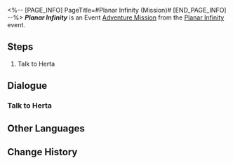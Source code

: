 <%-- [PAGE_INFO]
PageTitle=#Planar Infinity (Mission)#
[END_PAGE_INFO] --%>
{{Stub|Dialogue.}}
{{Mission Infobox
|id            = 8014161
|title         = Planar Infinity
|image         = <!--Mission Planar Infinity (Mission).png-->
|type          = Adventure
|event_name    = Planar Infinity
|chapter       = 
|requirements  = 
* {{cx}}<!--Hidden Mission ID 8013103--> completed
* Reach [[Trailblaze Level]] 21
|summary       = <!--official mission summary from Fate's Atlas-->
|characters    = Herta; Trailblazer
|startLocation = [[Herta Space Station]] - [[Herta's Office]]
|world         = Herta Space Station
|area          = Herta's Office
|prev          = 
|next          = ???
|rewards       = Credit*10,000
}}
'''''Planar Infinity''''' is an Event [[Adventure Mission]] from the [[Planar Infinity]] event.

==Steps==
# Talk to Herta

<!--
==Gameplay Notes==

--><!--
==Trial Character==

-->
==Dialogue==
{{Stub Dialogue}}

===Talk to Herta{{subst:void|<!--801416101-->}}===
{{Mission Description|type=adventure|location=Herta's Office|Herta wants you to go the space station to discuss important business. This time, Herta and the three other members of the Genius Society made some... um... tiny, renovations to the Simulated Universe. You are very much looking forward to seeing what happened...}}
{{Dialogue Start}}
:{{tx}}
{{Dialogue End}}

==Other Languages==
{{Other Languages
|en   = Planar Infinity
|zhs  = 无尽位面
|zht  = 無盡次元
|ja   = エンドレス次元界
|ko   = 무한의 차원
|es   = Plano infinito
|fr   = Plan de l'infini
|ru   = Бесконечное измерение
|th   = มิติระนาบอันไร้ที่สิ้นสุด
|vi   = Vị Diện Vô Tận
|de   = Endlose Ebene
|id   = Permukaan Tanpa Batas
|pt   = Infinitude Plana
}}

==Change History==
{{Change History|1.4}}
